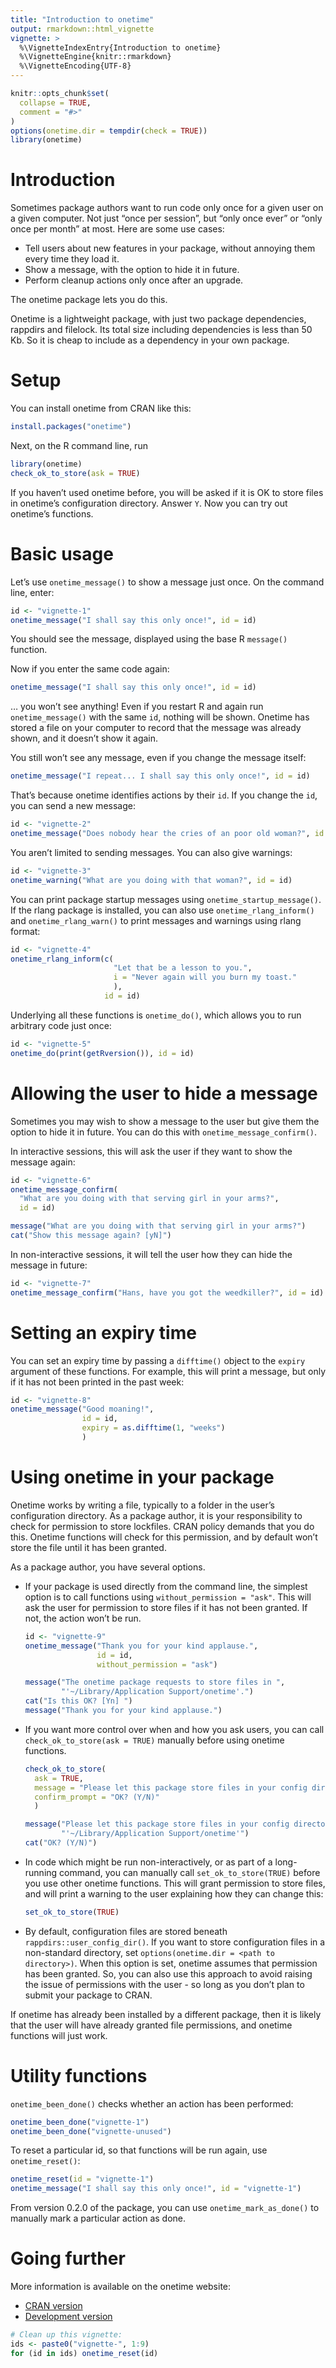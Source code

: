```yaml
---
title: "Introduction to onetime"
output: rmarkdown::html_vignette
vignette: >
  %\VignetteIndexEntry{Introduction to onetime}
  %\VignetteEngine{knitr::rmarkdown}
  %\VignetteEncoding{UTF-8}
---
```


```r
knitr::opts_chunk$set(
  collapse = TRUE,
  comment = "#>"
)
options(onetime.dir = tempdir(check = TRUE))
library(onetime)
```


# Introduction

Sometimes package authors want to run code only once for a given
user on a given computer. Not just "once per session", but "only once ever"
or "only once per month" at most. Here are some use cases:

* Tell users about new features in your package, without annoying them every
  time they load it.
* Show a message, with the option to hide it in future.
* Perform cleanup actions only once after an upgrade.

The onetime package lets you do this. 

Onetime is a lightweight package, with just two
package dependencies, rappdirs and filelock. Its total size including
dependencies is less than 50 Kb. So it is cheap to include as a dependency in
your own package.

# Setup

You can install onetime from CRAN like this:

```r
install.packages("onetime")
```

Next, on the R command line, run 

```r
library(onetime)
check_ok_to_store(ask = TRUE)
```

If you haven't used onetime before, you will be asked if it is OK to store
files in onetime's configuration directory. Answer `Y`. Now you can try out
onetime's functions.


# Basic usage

Let's use `onetime_message()` to show a message just once. On the command line,
enter:

```r
id <- "vignette-1"
onetime_message("I shall say this only once!", id = id)
```

You should see the message, displayed using the base R `message()` function.

Now if you enter the same code again:

```r
onetime_message("I shall say this only once!", id = id)
```

... you won't see anything! Even if you restart R and again run 
`onetime_message()` with the same `id`, nothing will be shown. Onetime has
stored a file on your computer to record that the message was already shown, and
it doesn't show it again.

You still won't see any message, even if you change the message itself:

```r
onetime_message("I repeat... I shall say this only once!", id = id)
```

That's because onetime identifies actions by their `id`. If you change the `id`,
you can send a new message:

```r
id <- "vignette-2"
onetime_message("Does nobody hear the cries of an poor old woman?", id = id)
```

You aren't limited to sending messages. You can also give warnings:


```r
id <- "vignette-3"
onetime_warning("What are you doing with that woman?", id = id)
```


You can print package startup messages using `onetime_startup_message()`.
If the rlang package is installed, you can also use `onetime_rlang_inform()`
and `onetime_rlang_warn()` to print messages and warnings using rlang format:

```r
id <- "vignette-4"
onetime_rlang_inform(c(
                       "Let that be a lesson to you.", 
                       i = "Never again will you burn my toast."
                       ), 
                     id = id)
```

Underlying all these functions is `onetime_do()`, which allows you to run
arbitrary code just once:


```r
id <- "vignette-5"
onetime_do(print(getRversion()), id = id)
```


# Allowing the user to hide a message

Sometimes you may wish to show a message to the user but give them the option
to hide it in future. You can do this with `onetime_message_confirm()`.

In interactive sessions, this will ask the user if they want to show the message
again:

```r
id <- "vignette-6"
onetime_message_confirm(
  "What are you doing with that serving girl in your arms?",
  id = id)
```

```r
message("What are you doing with that serving girl in your arms?")
cat("Show this message again? [yN]")
```

In non-interactive sessions, it will tell the user how they can hide the
message in future:


```r
id <- "vignette-7"
onetime_message_confirm("Hans, have you got the weedkiller?", id = id)
```


# Setting an expiry time

You can set an expiry time by passing a `difftime()` object to the `expiry`
argument of these functions. For example, this will print a message, but only
if it has not been printed in the past week:

```r
id <- "vignette-8"
onetime_message("Good moaning!", 
                id = id, 
                expiry = as.difftime(1, "weeks")
                )
```


# Using onetime in your package

Onetime works by writing a file, typically to a folder in the user's
configuration directory.  As a package author, it is your responsibility to
check for permission to store lockfiles. CRAN policy demands that you do this.
Onetime functions will check for this permission, and by default won't store
the file until it has been granted. 

As a package author, you have several options.

* If your package is used directly from the command line, the simplest option
  is to call functions using `without_permission = "ask"`. This will ask the
  user for permission to store files if it has not been granted. If not, the
  action won't be run.
  
    
  ```r
  id <- "vignette-9"
  onetime_message("Thank you for your kind applause.", 
                  id = id,
                  without_permission = "ask")
  ```
  
  ```r
  message("The onetime package requests to store files in ",
          "'~/Library/Application Support/onetime'.")
  cat("Is this OK? [Yn] ")
  message("Thank you for your kind applause.")
  ```

* If you want more control over when and how you ask users, you can call 
  `check_ok_to_store(ask = TRUE)` manually before using onetime functions.
    
  ```r
  check_ok_to_store(
    ask = TRUE, 
    message = "Please let this package store files in your config directory '%s'.",
    confirm_prompt = "OK? (Y/N)"
    )
  ```
  
  ```r
  message("Please let this package store files in your config directory",
          "'~/Library/Application Support/onetime'")
  cat("OK? (Y/N)")
  ```

* In code which might be run non-interactively, or as part of a long-running
  command, you can manually call `set_ok_to_store(TRUE)` before you use other
  onetime functions. This will grant permission to store files, and will print
  a warning to the user explaining how they can change this:
    
  ```r
  set_ok_to_store(TRUE)
  ```

* By default, configuration files are stored beneath `rappdirs::user_config_dir()`.
  If you want to store configuration files in a non-standard directory, set
  `options(onetime.dir = <path to directory>)`. When this option is set, onetime
  assumes that permission has been granted. So, you can also use this approach
  to avoid raising the issue of permissions with the user - so long as you don't 
  plan to submit your package to CRAN.
  
If onetime has already been installed by a different package, then it is likely that
the user will have already granted file permissions, and onetime functions will 
just work.


# Utility functions

`onetime_been_done()` checks whether an action has been performed:

```r
onetime_been_done("vignette-1")
onetime_been_done("vignette-unused")
```

To reset a particular id, so that functions will be run again, use 
`onetime_reset()`:

```r
onetime_reset(id = "vignette-1")
onetime_message("I shall say this only once!", id = "vignette-1")
```


From version 0.2.0 of the package, you can use `onetime_mark_as_done()` 
to manually mark a particular action as done. 


# Going further

More information is available on the onetime website:

* [CRAN version](https://hughjonesd.github.io/onetime)
* [Development version](https://hughjonesd.github.io/onetime/dev)


```r
# Clean up this vignette:
ids <- paste0("vignette-", 1:9)
for (id in ids) onetime_reset(id)
```
